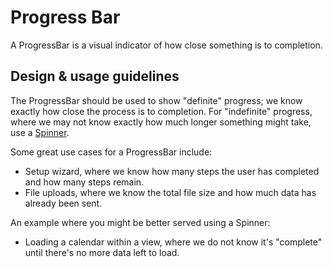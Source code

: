 
<Meta title="Components/Status and Feedback/ProgressBar" />

# Progress Bar

A ProgressBar is a visual indicator of how close something is to completion.

## Design & usage guidelines

The ProgressBar should be used to show "definite" progress; we know exactly how
close the process is to completion. For "indefinite" progress, where we may not
know exactly how much longer something might take, use a
[Spinner](..?path=/docs/components-status-and-feedback-spinner-docs--page).

Some great use cases for a ProgressBar include:

- Setup wizard, where we know how many steps the user has completed and how many
  steps remain.
- File uploads, where we know the total file size and how much data has already
  been sent.

An example where you might be better served using a Spinner:

- Loading a calendar within a view, where we do not know it's "complete" until
  there's no more data left to load.
